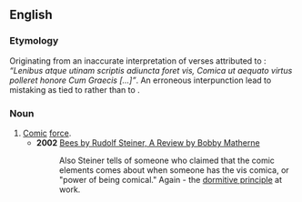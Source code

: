 ==English==

===Etymology===
Originating from an inaccurate interpretation of verses attributed to {{w|Julius Caesar}}: ''“Lenibus atque utinam scriptis adiuncta foret vis, Comica ut aequato virtus polleret honore Cum Graecis [...]”''. An erroneous interpunction lead to mistaking {{m|la|cōmica}} as tied to {{m|la|vīs}} rather than to {{m|la|virtūs}}.

===Noun===
{{en-noun|-}}

# [[comic|Comic]] [[force]].
#* '''2002''' [http://www.doyletics.com/arj/beesrvw.htm#3fn Bees by Rudolf Steiner, A Review by Bobby Matherne]
#*: Also Steiner tells of someone who claimed that the comic elements comes about when someone has the vis comica, or "power of being comical." Again - the [[dormitive principle]] at work.